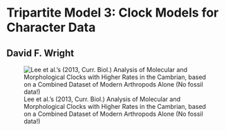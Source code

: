 # Tripartite Model 3: Clock Models for Character Data

## David F. Wright

![Lee et al.'s (2013, Curr. Biol.) Analysis of Molecular and Morphological Clocks with Higher Rates in the Cambrian, based on a Combined Dataset of Modern Arthropods Alone (No fossil data!)](Lee_et_al_branch_lengths_Cambrian_rates.png)

